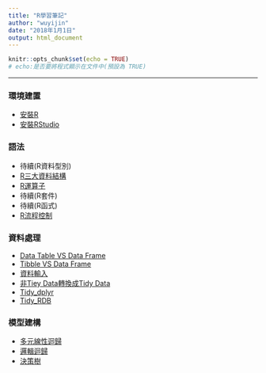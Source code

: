 ---
title: "R學習筆記"
author: "wuyijin"
date: "2018年1月1日"
output: html_document
---

```{r setup, include=FALSE}
knitr::opts_chunk$set(echo = TRUE)
# echo:是否要將程式顯示在文件中(預設為 TRUE)
```
<hr/>
### 環境建置
- <a href="https://yijinwu1.github.io/R/R.html" target="_blank">安裝R</a>
- <a href="https://yijinwu1.github.io/R/RStudio.html" target="_blank">安裝RStudio</a>

### 語法
- 待續(R資料型別)
- <a href="https://yijinwu1.github.io/R/DataStructures.html" target="_blank">R三大資料結構</a>
- <a href="https://yijinwu1.github.io/R/Operator.html" target="_blank">R運算子</a>
- 待續(R套件)
- 待續(R函式)
- <a href="https://yijinwu1.github.io/R/ControlSturcture.html" target="_blank">R流程控制</a>

### 資料處理
- <a href="https://yijinwu1.github.io/R/DataTable_VS_DataFrame.html" target="_blank">Data Table VS Data Frame</a>
- <a href="https://yijinwu1.github.io/R/Tibble_VS_DataFrame.html" target="_blank">Tibble VS Data Frame</a>
- <a href="https://yijinwu1.github.io/R/ImportData.html" target="_blank">資料輸入</a>
- <a href="https://yijinwu1.github.io/R/transferTidyData.html" target="_blank">非Tiey Data轉換成Tidy Data</a>
- <a href="https://yijinwu1.github.io/R/Tidy_dplyr.html" target="_blank">Tidy_dplyr</a>
- <a href="https://yijinwu1.github.io/R/Tidy_RDB.html" target="_blank">Tidy_RDB</a>

### 模型建構
- <a href="https://yijinwu1.github.io/R/MultipleRegression.html" target="_blank">多元線性迴歸</a>
- <a href="https://yijinwu1.github.io/R/LogitRegression.html" target="_blank">邏輯迴歸</a>
- <a href="https://yijinwu1.github.io/R/DecisionTree.html" target="_blank">決策樹</a>